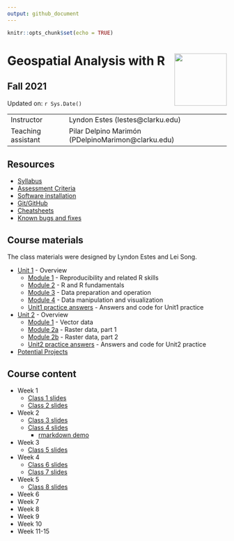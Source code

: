 ```yaml
---
output: github_document
---
```


```r
knitr::opts_chunk$set(echo = TRUE)
```

# Geospatial Analysis with R <img src="https://s28151.pcdn.co/offices/marketing-and-communications/wp-content/blogs.dir/3/files/sites/106/2019/08/CU_Seal_Red_SM_60_75_v4-768x768.png" align="right" width="120" />


## Fall 2021


Updated on: `r Sys.Date()`

<center>
------------------ ------------------------------------------------------
Instructor         Lyndon Estes (lestes@clarku.edu)                  
Teaching assistant Pilar Delpino Marimón (PDelpinoMarimon@clarku.edu)
------------------ ------------------------------------------------------

</center>


## Resources
- [Syllabus](syllabus.html)
- [Assessment Criteria](assessment.html)
- [Software installation](software-installation.html)
- [Git/GitHub](git-github.html)
- [Cheatsheets](cheatsheets.html)
- [Known bugs and fixes](bugs-fixes.html)

## Course materials

The class materials were designed by Lyndon Estes and Lei Song. 

- [Unit 1](unit1.html) - Overview
  - [Module 1](unit1-module1.html) - Reproducibility and related R skills
  - [Module 2](unit1-module2.html) - R and R fundamentals
  - [Module 3](unit1-module3.html) - Data preparation and operation
  - [Module 4](unit1-module4.html) - Data manipulation and visualization
  - [Unit1 practice answers](unit1-practice-answers.html) - Answers and code for Unit1 practice

- [Unit 2](unit2.html) - Overview
  - [Module 1](unit2-module1.html) - Vector data
  - [Module 2a](unit2-module2a.html) - Raster data, part 1
  - [Module 2b](unit2-module2b.html) - Raster data, part 2
  - [Unit2 practice answers](unit2-practice-answers.html) - Answers and code for Unit2 practice
  
- [Potential Projects](projects.html)

## Course content

- Week 1
  - [Class 1 slides](class1.html)
  - [Class 2 slides](class2.html)
- Week 2
  - [Class 3 slides](class3.html)
  - [Class 4 slides](class4.html)
    - [rmarkdown demo](rmarkdown_demo.html)
- Week 3
  - [Class 5 slides](class5.html)
- Week 4
  - [Class 6 slides](class6.html)
  - [Class 7 slides](class7.html)
- Week 5
  - [Class 8 slides](class8.html)
- Week 6
- Week 7
- Week 8
- Week 9
- Week 10
- Week 11-15

